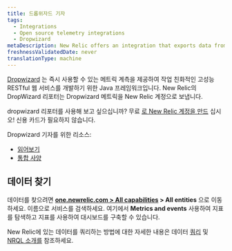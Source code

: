 ```yaml
---
title: 드롭위자드 기자
tags:
  - Integrations
  - Open source telemetry integrations
  - Dropwizard
metaDescription: New Relic offers an integration that exports data from your DropWizard and sends it to your New Relic account.
freshnessValidatedDate: never
translationType: machine
---
```


[Dropwizard](https://www.dropwizard.io/en/latest/) 는 즉시 사용할 수 있는 메트릭 계측을 제공하여 작업 친화적인 고성능 RESTful 웹 서비스를 개발하기 위한 Java 프레임워크입니다. New Relic의 DropWizard 리포터는 Dropwizard 메트릭을 New Relic 계정으로 보냅니다.

dropwizard 리포터를 사용해 보고 싶으십니까? 무료 [로 New Relic 계정을 만드](https://newrelic.com/signup) 십시오! 신용 카드가 필요하지 않습니다.

Dropwizard 기자를 위한 리소스:

* [읽어보기](https://github.com/newrelic/dropwizard-metrics-newrelic)
* [통합 사양](https://github.com/newrelic/newrelic-exporter-specs/tree/master/dropwizard)

## 데이터 찾기

데이터를 찾으려면 <DNT>**[one.newrelic.com > All capabilities](https://one.newrelic.com/all-capabilities) > All entities**</DNT> 으로 이동하세요. 이름으로 서비스를 검색하세요. 여기에서 <DNT>**Metrics and events**</DNT> 사용하여 지표를 탐색하고 지표를 사용하여 대시보드를 구축할 수 있습니다.

New Relic에 있는 데이터를 쿼리하는 방법에 대한 자세한 내용은 데이터 [쿼리](/docs/using-new-relic/data/understand-data/query-new-relic-data) 및 [NRQL 소개를](/docs/query-data/nrql-new-relic-query-language/getting-started/introduction-nrql) 참조하세요.

<InstallFeedback/>
